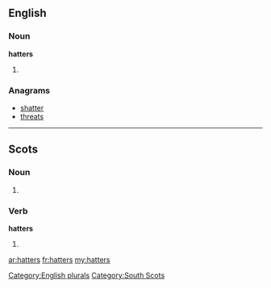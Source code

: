 ==English==

===Noun===
'''hatters'''

# {{plural of|hatter}}

===Anagrams===
* [[shatter#English|shatter]]
* [[threats#English|threats]]

[[Category:English plurals]]

----
==Scots==

===Noun===
{{head|sco|plural}}

# {{plural of|hatter}}

===Verb===
'''hatters'''

# {{sco-third-person singular of|hatter}}

[[Category:South Scots]]

[[ar:hatters]]
[[fr:hatters]]
[[my:hatters]]